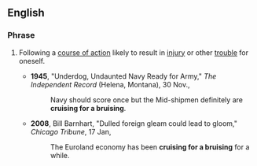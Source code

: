 ==English==

===Phrase===
{{infl|en|phrase|head=[[cruising]] [[for]] [[a]] [[bruising]]}}

# {{mainly|US|idiom}} Following a [[course of action]] likely to result in [[injury]] or other [[trouble]] for oneself.
#*'''1945''', "Underdog, Undaunted Navy Ready for Army," ''The Independent Record'' (Helena, Montana), 30 Nov.,
#*:Navy should score once but the Mid-shipmen definitely are '''cruising for a bruising'''.
#*'''2008''', Bill Barnhart, "Dulled foreign gleam could lead to gloom," ''Chicago Tribune'', 17 Jan,
#*:The Euroland economy has been '''cruising for a bruising''' for a while.